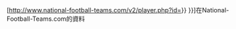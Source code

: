 [http://www.national-football-teams.com/v2/player.php?id={{lc:{{{1|{{PAGENAMEE}}}}}}}  {{{name|{{PAGENAME}}}}}]在National-Football-Teams.com的資料<noinclude>
{{documentation}}
</noinclude>